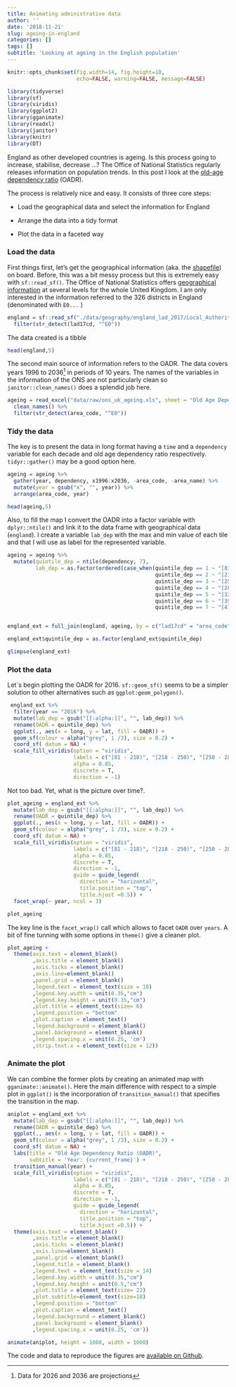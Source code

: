 ```yaml
---
title: Animating administrative data
author: ''
date: '2018-11-21'
slug: ageing-in-england
categories: []
tags: []
subtitle: 'Looking at ageing in the English population'
---
```


```r
knitr::opts_chunk$set(fig.width=14, fig.height=10,
                      echo=FALSE, warning=FALSE, message=FALSE)
```

```r

library(tidyverse)
library(sf)
library(viridis)
library(ggplot2)
library(gganimate)
library(readxl)
library(janitor)
library(knitr)
library(DT)

```


England as other developed countries is ageing. Is this process going to increase, stabilise, decrease ...? The Office of National Statistics regularly releases information on population trends. In this post I look at the [old-age dependency ratio](https://ec.europa.eu/eurostat/web/products-datasets/-/tps00198) (OADR).

The process is relatively nice and easy. It consists of three core steps: 

- Load the geographical data and select the information for England

- Arrange the data into a tidy format

- Plot the data in a faceted way

### Load the data 

First things first, let's get the geographical information (aka. the [shapefile](https://en.wikipedia.org/wiki/Shapefile)) on board. Before, this was a bit messy process but this is extremely easy with `sf::read_sf()`. The Office of National Statistics offers [geographical information](https://www.ons.gov.uk/methodology/geography/ukgeographies) at several levels for the whole United Kingdom. I am only interested in the information referred to the 326 districts in England (denominated with `E0...` )

```r

england = sf::read_sf("./data/geography/england_lad_2017/Local_Authority_Districts_December_2017_Ultra_Generalised_Clipped_Boundaries_in_United_Kingdom_WGS84.shp") %>% 
  filter(str_detect(lad17cd, "^E0")) 


```


The data created is a tibble

```r

head(england,5)

```



The second main source of information refers to the OADR. The data covers years 1996 to 2036^[Data for 2026 and 2036 are projections] in periods of 10 years. The names of the variables in the information of the ONS are not particularly clean so `janitor::clean_names()` does a splendid job here. 


```r
ageing = read_excel("data/raw/ons_uk_ageing.xls", sheet = "Old Age Dependency Ratio" ) %>%
  clean_names() %>%
  filter(str_detect(area_code, "^E0")) 


```


### Tidy the data


The key is to present the data in long format having a `time` and a `dependency` variable for each decade and old age dependency ratio respectively. `tidyr::gather()` may be a good option here. 


```r

ageing = ageing %>%
  gather(year, dependency, x1996:x2036, -area_code, -area_name) %>%
  mutate(year = gsub("x", "", year)) %>%
  arrange(area_code, year)

```

```r
head(ageing,5)

```


Also, to fill the map I convert the OADR into a factor variable with `dplyr::ntile()` and link it to the data frame with geographical data (`england`). I create a variable `lab_dep` with the max and min value of each tile and that I will use as label for the represented variable. 


```r
ageing = ageing %>%
  mutate(quintile_dep = ntile(dependency, 7), 
         lab_dep = as.factor(ordered(case_when(quintile_dep == 1 ~ "[81 - 218)", 
                                               quintile_dep == 2 ~ "[218 - 250)", 
                                               quintile_dep == 3 ~ "[250 - 283)",
                                               quintile_dep == 4 ~ "[283 - 329)",
                                               quintile_dep == 5 ~ "[329 - 392)", 
                                               quintile_dep == 6 ~ "[392 - 478)", 
                                               quintile_dep == 7 ~ "[478 - 928)")))) 


england_ext = full_join(england, ageing, by = c("lad17cd" = "area_code", "lad17nm" ="area_name") )

england_ext$quintile_dep = as.factor(england_ext$quintile_dep)

```

```r
glimpse(england_ext)

```



### Plot the data


Let´s begin plotting the OADR for 2016. `sf::geom_sf()` seems to be a simpler solution to other alternatives such as `ggplot:geom_polygon()`.


```r



 england_ext %>%
  filter(year == "2016") %>%
  mutate(lab_dep = gsub("[[:alpha:]]", "", lab_dep)) %>%
  rename(OADR = quintile_dep) %>%
  ggplot(., aes(x = long, y = lat, fill = OADR)) + 
  geom_sf(colour = alpha("grey", 1 /3), size = 0.2) +
  coord_sf( datum = NA) +
  scale_fill_viridis(option = "viridis",
                     labels = c("[81 - 218)", "[218 - 250)", "[250 - 283)", "[283 - 329)", "[329 - 392)", "[392 - 478)","[478 - 928)"),
                     alpha = 0.85, 
                     discrete = T, 
                     direction = -1)

```

Not too bad.  Yet, what is the picture over time?.

```r



plot_ageing = england_ext %>%
  mutate(lab_dep = gsub("[[:alpha:]]", "", lab_dep)) %>%
  rename(OADR = quintile_dep) %>%
  ggplot(., aes(x = long, y = lat, fill = OADR)) + 
  geom_sf(colour = alpha("grey", 1 /3), size = 0.2) +
  coord_sf( datum = NA) +
  scale_fill_viridis(option = "viridis",
                     labels = c("[81 - 218)", "[218 - 250)", "[250 - 283)", "[283 - 329)", "[329 - 392)", "[392 - 478)","[478 - 928)"),
                     alpha = 0.85, 
                     discrete = T, 
                     direction = -1, 
                     guide = guide_legend(
                       direction = "horizontal",
                       title.position = "top",
                       title.hjust =0.5)) +
  facet_wrap(~ year, ncol = 3)


```

```r

plot_ageing

```

The key line is the `facet_wrap()` call which allows to facet `OADR` over `years`. A bit of fine tunning with some options in `theme()` give a cleaner plot.


```r

plot_ageing +
  theme(axis.text = element_blank()
        ,axis.title = element_blank()
        ,axis.ticks = element_blank()
        ,axis.line=element_blank()
        ,panel.grid = element_blank()
        ,legend.text = element_text(size = 10)
        ,legend.key.width = unit(0.35,"cm")
        ,legend.key.height = unit(0.35,"cm")
        ,plot.title = element_text(size= 6)
        ,legend.position = "bottom"
        ,plot.caption = element_text()
        ,legend.background = element_blank()
        ,panel.background = element_blank()
        ,legend.spacing.x = unit(0.25, 'cm')
        ,strip.text.x = element_text(size = 12)) 


```

### Animate the plot 

We can combine the former plots by creating an animated map with `gganimate::animate()`. Here the main difference with respect to a simple plot in `ggplot()` is the incorporation of `transition_manual()` that specifies the transition in the map.

```r

aniplot = england_ext %>%
  mutate(lab_dep = gsub("[[:alpha:]]", "", lab_dep)) %>%
  rename(OADR = quintile_dep) %>%
  ggplot(., aes(x = long, y = lat, fill = OADR)) + 
  geom_sf(colour = alpha("grey", 1 /3), size = 0.2) +
  coord_sf( datum = NA) +
  labs(title = "Old Age Dependency Ratio (OADR)",
       subtitle = 'Year: {current_frame}') +
  transition_manual(year) + 
  scale_fill_viridis(option = "viridis",
                     labels = c("[81 - 218)", "[218 - 250)", "[250 - 283)", "[283 - 329)", "[329 - 392)", "[392 - 478)","[478 - 928)"),
                     alpha = 0.85, 
                     discrete = T, 
                     direction = -1, 
                     guide = guide_legend(
                       direction = "horizontal",
                       title.position = "top",
                       title.hjust =0.5)) +
  theme(axis.text = element_blank()
        ,axis.title = element_blank()
        ,axis.ticks = element_blank()
        ,axis.line=element_blank()
        ,panel.grid = element_blank()
        ,legend.title = element_blank()
        ,legend.text = element_text(size = 14)
        ,legend.key.width = unit(0.35,"cm")
        ,legend.key.height = unit(0.5,"cm")
        ,plot.title = element_text(size= 22)
        ,plot.subtitle=element_text(size=18)
        ,legend.position = "bottom"
        ,plot.caption = element_text()
        ,legend.background = element_blank()
        ,panel.background = element_blank()
        ,legend.spacing.x = unit(0.25, 'cm'))

```


```r

animate(aniplot, height = 1000, width = 1000)

```

The code and data to reproduce the figures are [available on Github](https://github.com/edugonzaloalmorox/dynamic_maps).
